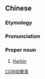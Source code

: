 ==Chinese==
{{zh-forms|s=哈尔滨|gloss=-}}
{{wikipedia|lang=zh}}

===Etymology===
{{rfe|zh}}

===Pronunciation===
{{zh-pron
|m=Hā'ěrbīn
|c=haa1 ji5 ban1
|mn=qz,xm:Hah-ní-pin/zz:Hah-jíⁿ-pin
|cat=pn
}}

===Proper noun===
{{zh-proper noun}}

# [[Harbin]]

[[Category:zh:Cities|口06哈爾濱]]